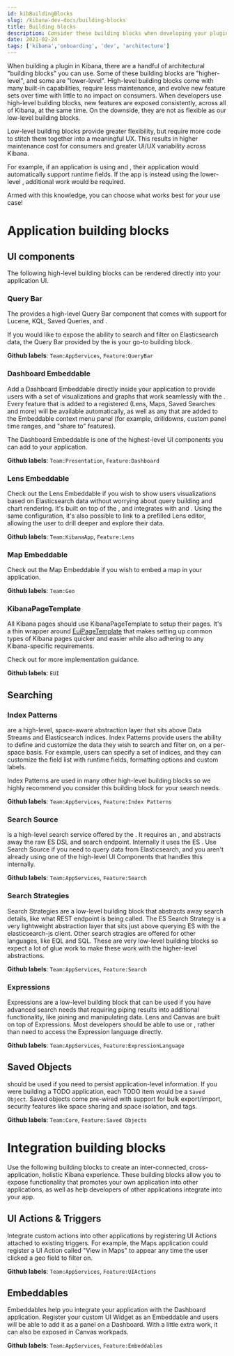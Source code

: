 ```yaml
---
id: kibBuildingBlocks
slug: /kibana-dev-docs/building-blocks
title: Building blocks
description: Consider these building blocks when developing your plugin.
date: 2021-02-24
tags: ['kibana','onboarding', 'dev', 'architecture']
---
```


When building a plugin in Kibana, there are a handful of architectural "building blocks" you can use. Some of these building blocks are "higher-level",
and some are "lower-level". High-level building blocks come
with many built-in capabilities, require less maintenance, and evolve new feature sets over time with little to no
 impact on consumers. When developers use high-level building blocks, new features are exposed consistently, across all of Kibana, at the same time.
  On the downside, they are not as flexible as our low-level building blocks.

 Low-level building blocks
 provide greater flexibility, but require more code to stitch them together into a meaningful UX. This results in higher maintenance cost for consumers and greater UI/UX variability
 across Kibana.

 For example, if an application is using <DocLink id="kibBuildingBlocks" section="index-patterns" text="Index Patterns"/> and
 <DocLink id="kibBuildingBlocks" section="search-source" text="Search Source"/>,
 their application would automatically support runtime fields. If the app is instead using the
 lower-level <DocLink id="kibBuildingBlocks" section="search-strategy" text="Search Strategy"/>, additional work would be required.

Armed with this knowledge, you can choose what works best for your use case!

# Application building blocks

## UI components

The following high-level building blocks can be rendered directly into your application UI.

### Query Bar

The <DocLink id="kibDataPlugin" text="Data plugin"/> provides a high-level Query Bar component that comes with support for Lucene, KQL, Saved Queries,
and <DocLink id="kibBuildingBlocks" section="index-patterns" text="Index Patterns"/>.

If you would like to expose the ability to search and filter on Elasticsearch data, the Query Bar provided by the
<DocLink id="kibDataPlugin" text="Data plugin"/>
 is your go-to building block.

**Github labels**: `Team:AppServices`, `Feature:QueryBar`

### Dashboard Embeddable

Add a Dashboard Embeddable directly inside your application to provide users with a set of visualizations and graphs that work seamlessly
with the <DocLink id="kibBuildingBlocks" section="query-bar" text="Query Bar"/>. Every feature that is added to a registered
<DocLink id="kibBuildingBlocks" section="embeddables" text="Embeddable"/>
(Lens, Maps, Saved Searches and more) will be available automatically, as well as any
 <DocLink id="kibBuildingBlocks" section="ui-actions--triggers" text="UI Actions"/> that are
 added to the Embeddable context menu panel (for example, drilldowns, custom panel time ranges, and "share to" features).

The Dashboard Embeddable is one of the highest-level UI components you can add to your application.

**Github labels**: `Team:Presentation`, `Feature:Dashboard`

### Lens Embeddable

Check out the Lens Embeddable if you wish to show users visualizations based on Elasticsearch data without worrying about query building and chart rendering. It's built on top of the
 <DocLink id="kibBuildingBlocks" section="expressions" text="Expression language"/>, and integrates with
  <DocLink id="kibBuildingBlocks" section="index-patterns" text="Index Patterns"/>
 and <DocLink id="kibBuildingBlocks" section="ui-actions--triggers" text="UI Actions"/>. Using the same configuration, it's also possible to link to
 a prefilled Lens editor, allowing the user to drill deeper and explore their data.

**Github labels**: `Team:KibanaApp`, `Feature:Lens`

### Map Embeddable

Check out the Map Embeddable if you wish to embed a map in your application.

**Github labels**: `Team:Geo`

### KibanaPageTemplate

All Kibana pages should use KibanaPageTemplate to setup their pages. It's a thin wrapper around [EuiPageTemplate](https://elastic.github.io/eui/#/layout/page) that makes setting up common types of Kibana pages quicker and easier while also adhering to any Kibana-specific requirements.

Check out <DocLink id="kibDevDocsKPTTutorial" text="the KibanaPageTemplate tutorial" /> for more implementation guidance.

**Github labels**: `EUI`

## Searching

### Index Patterns

<DocLink id="kibDataPlugin" section="index-patterns-api" text="Index Patterns"/> are a high-level, space-aware abstraction layer that sits
above Data Streams and Elasticsearch indices. Index Patterns provide users the
ability to define and customize the data they wish to search and filter on, on a per-space basis. For example, users can specify a set of indices,
and they can customize the field list with runtime fields, formatting options and custom labels.

Index Patterns are used in many other high-level building blocks so we highly recommend you consider this building block for your search needs.

**Github labels**: `Team:AppServices`, `Feature:Index Patterns`

### Search Source

<DocLink id="kibDataPlugin" section="searchsource" text="Search Source"/> is a high-level search service offered by the
<DocLink id="kibDataPlugin" section="searchsource" text="Data plugin"/>. It requires an
<DocLink id="kibBuildingBlocks" section="index-patterns" text="Index Pattern"/>, and abstracts away the raw ES DSL and search endpoint. Internally
it uses the ES <DocLink id="kibBuildingBlocks" section="search-strategies" text="Search Strategy"/>. Use Search Source if you need to query data
from Elasticsearch, and you aren't already using one of the high-level UI Components that handles this internally.

**Github labels**: `Team:AppServices`, `Feature:Search`

### Search Strategies

Search Strategies are a low-level building block that abstracts away search details, like what REST endpoint is being called. The ES Search Strategy
is a very lightweight abstraction layer that sits just above querying ES with the elasticsearch-js client. Other search stragies are offered for other
languages, like EQL and SQL. These are very low-level building blocks so expect a lot of glue work to make these work with the higher-level abstractions.

**Github labels**: `Team:AppServices`, `Feature:Search`

### Expressions

Expressions are a low-level building block that can be used if you have advanced search needs that requiring piping results into additional functionality, like
joining and manipulating data. Lens and Canvas are built on top of Expressions. Most developers should be able to use
 <DocLink id="kibBuildingBlocks" section="lens-embeddable" text="Lens"/> or
  <DocLink id="kibBuildingBlocks" section="search-source" text="Search Source"/>, rather than need to access the Expression language directly.

**Github labels**: `Team:AppServices`, `Feature:ExpressionLanguage`

## Saved Objects

<DocLink id="kibDevDocsSavedObjectsIntro" text="Saved Objects" /> should be used if you need to persist application-level information. If you were building a TODO
application, each TODO item would be a `Saved Object`. Saved objects come pre-wired with support for bulk export/import, security features like space sharing and
space isolation, and tags.

**Github labels**: `Team:Core`, `Feature:Saved Objects`

# Integration building blocks

Use the following building blocks to create an inter-connected, cross-application, holistic Kibana experience. These building blocks allow you to expose functionality
 that promotes your own application into other applications, as well as help developers of other applications integrate into your app.

## UI Actions & Triggers

Integrate custom actions into other applications by registering UI Actions attached to existing triggers. For example, the Maps
application could register a UI Action called "View in Maps" to appear any time the user clicked a geo field to filter on.

**Github labels**: `Team:AppServices`, `Feature:UIActions`

## Embeddables

Embeddables help you integrate your application with the Dashboard application. Register your custom UI Widget as an Embeddable and users will
be able to add it as a panel on a Dashboard. With a little extra work, it can also be exposed in Canvas workpads.

**Github labels**: `Team:AppServices`, `Feature:Embeddables`
